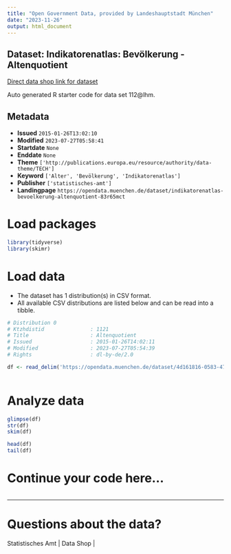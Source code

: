 ```yaml
---
title: "Open Government Data, provided by Landeshauptstadt München"
date: "2023-11-26"
output: html_document
---
```


## Dataset: Indikatorenatlas: Bevölkerung - Altenquotient

[Direct data shop link for dataset](https://opendata.muenchen.de/dataset/indikatorenatlas-bevoelkerung-altenquotient-83r65mct)

Auto generated R starter code for data set 112@lhm.

## Metadata

- **Issued** `2015-01-26T13:02:10`
- **Modified** `2023-07-27T05:58:41`
- **Startdate** `None`
- **Enddate** `None`
- **Theme** `['http://publications.europa.eu/resource/authority/data-theme/TECH']`
- **Keyword** `['Alter', 'Bevölkerung', 'Indikatorenatlas']`
- **Publisher** `['statistisches-amt']`
- **Landingpage** `https://opendata.muenchen.de/dataset/indikatorenatlas-bevoelkerung-altenquotient-83r65mct`


# Load packages

```r

library(tidyverse)
library(skimr)

```

# Load data

-   The dataset has 1 distribution(s) in CSV format.
-   All available CSV distributions are listed below and can be read into a tibble.

```r

# Distribution 0
# Ktzhdistid               : 1121
# Title                    : Altenquotient
# Issued                   : 2015-01-26T14:02:11
# Modified                 : 2023-07-27T05:54:39
# Rights                   : dl-by-de/2.0

df <- read_delim('https://opendata.muenchen.de/dataset/4d161816-0583-4713-8048-9ada492ecfae/resource/0a471ad2-0e4e-4a6b-815d-b461253a9ee2/download/indikat_bevoelkerung_altenquotient_240723.csv')



```

# Analyze data

```r

glimpse(df)
str(df)
skim(df)

head(df)
tail(df)

```

# Continue your code here...

```r

```

------------------------------------------------------------------------

# Questions about the data?

Statistisches Amt | Data Shop | 
